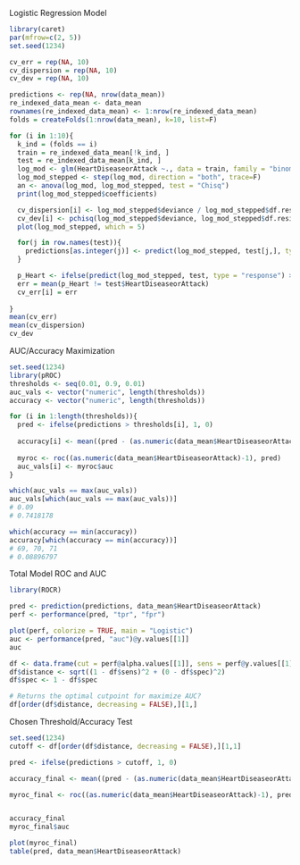 Logistic Regression Model
```r
library(caret)
par(mfrow=c(2, 5))
set.seed(1234)

cv_err = rep(NA, 10)
cv_dispersion = rep(NA, 10)
cv_dev = rep(NA, 10)

predictions <- rep(NA, nrow(data_mean))
re_indexed_data_mean <- data_mean
rownames(re_indexed_data_mean) <- 1:nrow(re_indexed_data_mean)
folds = createFolds(1:nrow(data_mean), k=10, list=F)

for (i in 1:10){
  k_ind = (folds == i)
  train = re_indexed_data_mean[!k_ind, ]
  test = re_indexed_data_mean[k_ind, ]
  log_mod <- glm(HeartDiseaseorAttack ~., data = train, family = "binomial")
  log_mod_stepped <- step(log_mod, direction = "both", trace=F)
  an <- anova(log_mod, log_mod_stepped, test = "Chisq")
  print(log_mod_stepped$coefficients)

  cv_dispersion[i] <- log_mod_stepped$deviance / log_mod_stepped$df.residual
  cv_dev[i] <- pchisq(log_mod_stepped$deviance, log_mod_stepped$df.residual, lower.tail = F)
  plot(log_mod_stepped, which = 5)

  for(j in row.names(test)){
    predictions[as.integer(j)] <- predict(log_mod_stepped, test[j,], type = "response")
  }

  p_Heart <- ifelse(predict(log_mod_stepped, test, type = "response") > 0.5, 1, 0)
  err = mean(p_Heart != test$HeartDiseaseorAttack)
  cv_err[i] = err
  
}
mean(cv_err)
mean(cv_dispersion)
cv_dev
```


AUC/Accuracy Maximization
```r
set.seed(1234)
library(pROC)
thresholds <- seq(0.01, 0.9, 0.01)
auc_vals <- vector("numeric", length(thresholds))
accuracy <- vector("numeric", length(thresholds))

for (i in 1:length(thresholds)){
  pred <- ifelse(predictions > thresholds[i], 1, 0)
  
  accuracy[i] <- mean((pred - (as.numeric(data_mean$HeartDiseaseorAttack)-1))^2)
  
  myroc <- roc((as.numeric(data_mean$HeartDiseaseorAttack)-1), pred)
  auc_vals[i] <- myroc$auc
}

which(auc_vals == max(auc_vals))
auc_vals[which(auc_vals == max(auc_vals))]
# 0.09
# 0.7418178

which(accuracy == min(accuracy))
accuracy[which(accuracy == min(accuracy))]
# 69, 70, 71
# 0.08896797
```


Total Model ROC and AUC
```r
library(ROCR)

pred <- prediction(predictions, data_mean$HeartDiseaseorAttack)
perf <- performance(pred, "tpr", "fpr")

plot(perf, colorize = TRUE, main = "Logistic")
auc <- performance(pred, "auc")@y.values[[1]]
auc

df <- data.frame(cut = perf@alpha.values[[1]], sens = perf@y.values[[1]], spec = perf@x.values[[1]])
df$distance <- sqrt((1 - df$sens)^2 + (0 - df$spec)^2)
df$spec <- 1 - df$spec

# Returns the optimal cutpoint for maximize AUC?
df[order(df$distance, decreasing = FALSE),][1,]
```


Chosen Threshold/Accuracy Test
```r
set.seed(1234)
cutoff <- df[order(df$distance, decreasing = FALSE),][1,1]

pred <- ifelse(predictions > cutoff, 1, 0)

accuracy_final <- mean((pred - (as.numeric(data_mean$HeartDiseaseorAttack)-1))^2)

myroc_final <- roc((as.numeric(data_mean$HeartDiseaseorAttack)-1), pred)


accuracy_final
myroc_final$auc

plot(myroc_final)
table(pred, data_mean$HeartDiseaseorAttack)
```

